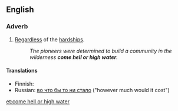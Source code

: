 ==English==

===Adverb===
{{head|en|adverb|head=[[come]] [[hell or high water]]}}

# {{idiomatic}} [[regardless|Regardless]] of the [[hardship]]s.
#: ''The pioneers were determined to build a community in the wilderness '''come hell or high water'''.''

====Translations====
{{trans-top|regardless of the hardships}}
* Finnish: {{t|fi|kävi miten kävi}}
* Russian: [[во что бы то ни стало]] ("however much would it cost")
{{trans-mid}}
{{trans-bottom}}

[[et:come hell or high water]]
